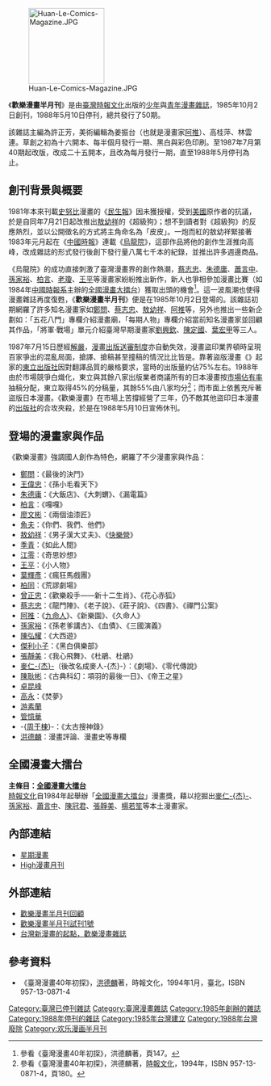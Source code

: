[[File:Huan-Le-Comics-Magazine.JPG|150px]]

《'''歡樂漫畫半月刊'''》是由[[臺灣|臺灣]][[時報文化|時報文化]]出版的[[少年漫畫|少年]]與[[青年漫畫|青年]][[漫畫雜誌|漫畫雜誌]]，1985年10月2日創刊，1988年5月10日停刊，總共發行了50期。

該雜誌主編為許正芳，美術編輯為姜振台（也就是漫畫家[[阿推|阿推]]）、高桂萍、林雲連。草創之初為十六開本、每半個月發行一期、黑白與彩色印刷。至1987年7月第40期起改版，改成二十五開本，且改為每月發行一期，直至1988年5月停刊為止。

== 創刊背景與概要 ==
1981年本來刊載[[史努比|史努比]]漫畫的《[[民生報|民生報]]》因未獲授權，受到[[美國|美國]]原作者的抗議，於是自同年7月21日起改推出[[敖幼祥|敖幼祥]]的《超級狗》；想不到讀者對《超級狗》的反應熱烈，並以公開徵名的方式將主角命名為「皮皮」。一炮而紅的敖幼祥緊接著1983年元月起在《[[中國時報|中國時報]]》連載《[[烏龍院_(漫畫)|烏龍院]]》，這部作品將他的創作生涯推向高峰，改成雜誌的形式發行後創下發行量八萬七千本的紀錄，並推出許多週邊商品。

《烏龍院》的成功直接刺激了臺灣漫畫界的創作熱潮，[[蔡志忠|蔡志忠]]、[[朱德庸|朱德庸]]、[[蕭言中|蕭言中]]、[[孫家裕|孫家裕]]、[[柏言|柏言]]、[[老瓊|老瓊]]、[[王平_(漫畫家)|王平]]等漫畫家紛紛推出新作，新人也爭相參加漫畫比賽（如1984年[[中國時報系|中國時報系]]主辦的[[全國漫畫大擂台|全國漫畫大擂台]]）獲取出頭的機會<ref>參看《臺灣漫畫40年初探》，洪德麟著，頁147。</ref>。這一波風潮也使得漫畫雜誌再度復甦，《'''歡樂漫畫半月刊'''》便是在1985年10月2日登場的。該雜誌初期網羅了許多知名漫畫家如[[鄭問|鄭問]]、[[蔡志忠|蔡志忠]]、[[敖幼祥|敖幼祥]]、[[阿推|阿推]]等，另外也推出一些新企劃如：「五花八門」專欄介紹漫畫廟，「每期人物」專欄介紹當前知名漫畫家並回顧其作品，「將軍·戰場」單元介紹臺灣早期漫畫家[[劉興欽|劉興欽]]、[[陳定國|陳定國]]、[[葉宏甲|葉宏甲]]等三人。

1987年7月15日歷經[[台灣省戒嚴令|解嚴]]，[[編印連環圖畫輔導辦法|漫畫出版送審制度]]亦自動失效，漫畫盜印業界頓時呈現百家爭出的混亂局面，搶譯、搶稿甚至撞稿的情況比比皆是。靠著盜版漫畫《{{link-ja|好小子 (漫畫)|おれは鉄兵|好小子}}》起家的[[東立出版社|東立出版社]]因對翻譯品質的嚴格要求，當時的出版量約佔75%左右。1988年由於市場競爭白熾化，東立與其餘八家出版業者商議所有的日本漫畫按[[市場佔有率|市場佔有率]]抽稿分配，東立取得45%的分稿量，其餘55%由八家均分<ref>參看《臺灣漫畫40年初探》，洪德麟著，[[時報文化|時報文化]]，1994年，ISBN 957-13-0871-4，頁180。</ref>；而市面上依舊充斥著盜版日本漫畫。《歡樂漫畫》在市場上苦撐經營了三年，仍不敵其他盜印日本漫畫的[[出版社|出版社]]的合攻夾殺，於是在1988年5月10日宣佈休刊。

== 登場的漫畫家與作品 ==
《歡樂漫畫》強調國人創作為特色，網羅了不少漫畫家與作品：
* [[鄭問|鄭問]]：《最後的決鬥》
* [[王偉忠|王偉忠]]：《孫小毛看天下》
* [[朱德庸|朱德庸]]：《大飯店》、《大刺蝟》、《漏電篇》
* [[柏言|柏言]]：《嘎嘎》
* [[廖文彬|廖文彬]]：《兩個油漆匠》
* [[林奎佑|魚夫]]：《你們、我們、他們》
* [[敖幼祥|敖幼祥]]：《男子漢大丈夫》、《[[快樂營|快樂營]]》
* [[季青|季青]]：《如此人間》
* [[江零|江零]]：《奇思妙想》
* [[王順坪|王平]]：《小人物》
* [[葉輝彥|葉輝彥]]：《瘋狂馬戲團》
* [[柏同|柏同]]：《荒謬劇場》
* [[曾正忠|曾正忠]]：《歡樂殺手——新十二生肖》、《花心赤狐》
* [[蔡志忠|蔡志忠]]：《龍門陣》、《老子說》、《莊子說》、《四書》、《禪門公案》
* [[阿推|阿推]]：《[[九命人|九命人]]》、《新樂園》、《久命人》
* [[孫家裕|孫家裕]]：《孫老爹講古》、《血債》、《三國演義》
* [[陳弘耀|陳弘耀]]：《大西遊》
* [[傑利小子|傑利小子]]：《黑白俱樂部》
* [[張靜美|張靜美]]：《我心飛舞》、《杜鵑、杜鵑》
* [[麥人杰|麥仁-{杰}-]]（後改名成麥人-{杰}-）：《劇場》、《零代傳說》
* [[陳耿彬|陳耿彬]]：《古典科幻：項羽的最後一日》、《帝王之星》
* [[卓昆峰|卓昆峰]]
* [[高永|高永]]：《焚夢》
* [[游素蘭|游素蘭]]
* [[管憶華|管憶華]]
* -{[[周于棟|周于棟]]}-：《太古搜神錄》
* [[洪德麟|洪德麟]]：漫畫評論、漫畫史等專欄

== 全國漫畫大擂台 ==
'''主條目：[[全國漫畫大擂台|全國漫畫大擂台]]'''<br>
[[時報文化|時報文化]]自1984年起舉辦「[[全國漫畫大擂台|全國漫畫大擂台]]」漫畫獎，藉以挖掘出[[麥人杰|麥仁-{杰}-]]、[[孫家裕|孫家裕]]、[[蕭言中|蕭言中]]、[[陳冠君|陳冠君]]、[[張靜美|張靜美]]、[[楊若笙|楊若笙]]等本土漫畫家。

== 內部連結 ==
* [[星期漫畫|星期漫畫]]
* [[High漫畫月刊|High漫畫月刊]]

== 外部連結 ==
* [http://crazyzac.blogspot.com/2007/03/joy-comics.html 歡樂漫畫半月刊回顧] {{Wayback|url=http://crazyzac.blogspot.com/2007/03/joy-comics.html |date=20190611045541 }}
* [http://www.wretch.cc/blog/romance1993/12173090 歡樂漫畫半月刊試刊1號]
* [http://ngtsinlam.blogspot.tw/2012/09/taiwancomic.html 台灣新漫畫的起點，歡樂漫畫雜誌] {{Wayback|url=http://ngtsinlam.blogspot.tw/2012/09/taiwancomic.html |date=20171122130703 }}

== 參考資料 ==
* 《臺灣漫畫40年初探》，[[洪德麟|洪德麟]]著，時報文化，1994年1月，臺北，ISBN 957-13-0871-4
{{reflist}}

[[Category:臺灣已停刊雜誌|Category:臺灣已停刊雜誌]]
[[Category:臺灣漫畫雜誌|Category:臺灣漫畫雜誌]]
[[Category:1985年創辦的雜誌|Category:1985年創辦的雜誌]]
[[Category:1988年停刊的雜誌|Category:1988年停刊的雜誌]]
[[Category:1985年台灣建立|Category:1985年台灣建立]]
[[Category:1988年台灣廢除|Category:1988年台灣廢除]]
[[Category:欢乐漫画半月刊|Category:欢乐漫画半月刊]]